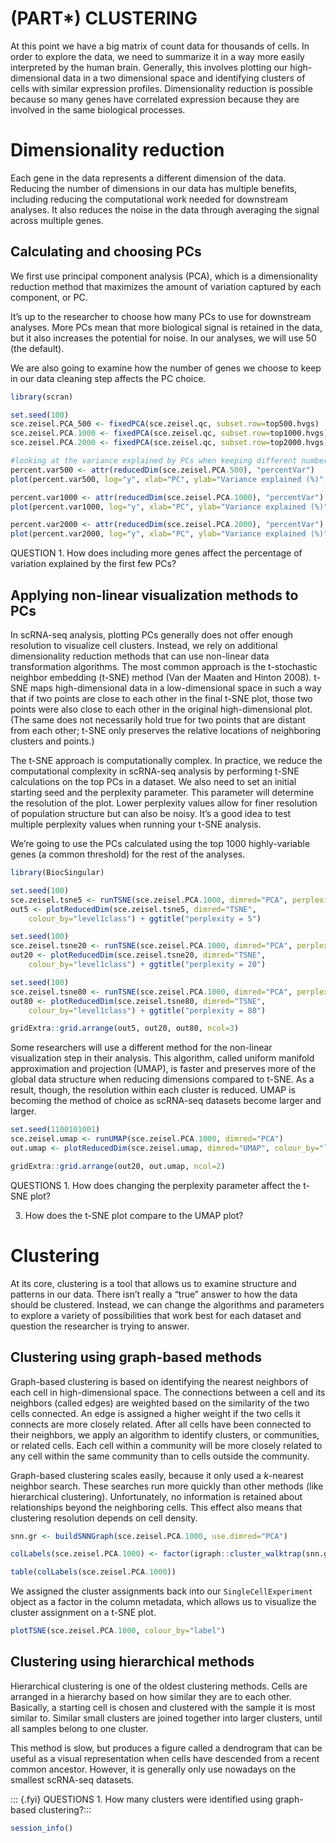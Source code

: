# (PART\*) CLUSTERING {-}

At this point we have a big matrix of count data for thousands of cells. In order to explore the data, we need to summarize it in a way more easily interpreted by the human brain. Generally, this involves plotting our high-dimensional data in a two dimensional space and identifying clusters of cells with similar expression profiles. Dimensionality reduction is possible because so many genes have correlated expression because they are involved in the same biological processes.

# Dimensionality reduction

Each gene in the data represents a different dimension of the data. Reducing the number of dimensions in our data has multiple benefits, including reducing the computational work needed for downstream analyses. It also reduces the noise in the data through averaging the signal across multiple genes.  

## Calculating and choosing PCs

We first use principal component analysis (PCA), which is a dimensionality reduction method that maximizes the amount of variation captured by each component, or PC. 

It's up to the researcher to choose how many PCs to use for downstream analyses. More PCs mean that more biological signal is retained in the data, but it also increases the potential for noise. In our analyses, we will use 50 (the default).

We are also going to examine how the number of genes we choose to keep in our data cleaning step affects the PC choice.

```r
library(scran)

set.seed(100)
sce.zeisel.PCA_500 <- fixedPCA(sce.zeisel.qc, subset.row=top500.hvgs)
sce.zeisel.PCA.1000 <- fixedPCA(sce.zeisel.qc, subset.row=top1000.hvgs)
sce.zeisel.PCA.2000 <- fixedPCA(sce.zeisel.qc, subset.row=top2000.hvgs)

#looking at the variance explained by PCs when keeping different numbers of top genes
percent.var500 <- attr(reducedDim(sce.zeisel.PCA.500), "percentVar")
plot(percent.var500, log="y", xlab="PC", ylab="Variance explained (%)", main="Top 500 genes")

percent.var1000 <- attr(reducedDim(sce.zeisel.PCA.1000), "percentVar")
plot(percent.var1000, log="y", xlab="PC", ylab="Variance explained (%)", main="Top 1000 genes")

percent.var2000 <- attr(reducedDim(sce.zeisel.PCA.2000), "percentVar")
plot(percent.var2000, log="y", xlab="PC", ylab="Variance explained (%)", main="Top 2000 genes")
```


::: {.fyi}
QUESTION
1. How does including more genes affect the percentage of variation explained by the first few PCs?
:::

## Applying non-linear visualization methods to PCs

In scRNA-seq analysis, plotting PCs generally does not offer enough resolution to visualize cell clusters. Instead, we rely on additional dimensionality reduction methods that can use non-linear data transformation algorithms. The most common approach is the t-stochastic neighbor embedding (t-SNE) method (Van der Maaten and Hinton 2008). t-SNE maps high-dimensional data in a low-dimensional space in such a way that if two points are close to each other in the final t-SNE plot, those two points were also close to each other in the original high-dimensional plot. (The same does not necessarily hold true for two points that are distant from each other; t-SNE only preserves the relative locations of neighboring clusters and points.)

The t-SNE approach is computationally complex. In practice, we reduce the computational complexity in scRNA-seq analysis by performing t-SNE calculations on the top PCs in a dataset. We also need to set an initial starting seed and the perplexity parameter. This parameter  will determine the resolution of the plot. Lower perplexity values allow for finer resolution of population structure but can also be noisy.  It's a good idea to test multiple perplexity values when running your t-SNE analysis.

We're going to use the PCs calculated using the top 1000 highly-variable genes (a common threshold) for the rest of the analyses.

```r
library(BiocSingular)

set.seed(100)
sce.zeisel.tsne5 <- runTSNE(sce.zeisel.PCA.1000, dimred="PCA", perplexity=5)
out5 <- plotReducedDim(sce.zeisel.tsne5, dimred="TSNE",
    colour_by="level1class") + ggtitle("perplexity = 5")

set.seed(100)
sce.zeisel.tsne20 <- runTSNE(sce.zeisel.PCA.1000, dimred="PCA", perplexity=20)
out20 <- plotReducedDim(sce.zeisel.tsne20, dimred="TSNE",
    colour_by="level1class") + ggtitle("perplexity = 20")

set.seed(100)
sce.zeisel.tsne80 <- runTSNE(sce.zeisel.PCA.1000, dimred="PCA", perplexity=80)
out80 <- plotReducedDim(sce.zeisel.tsne80, dimred="TSNE", 
    colour_by="level1class") + ggtitle("perplexity = 80")

gridExtra::grid.arrange(out5, out20, out80, ncol=3)
```

Some researchers will use a different method for the non-linear visualization step in their analysis. This algorithm, called uniform manifold approximation and projection (UMAP), is faster and preserves more of the global data structure when reducing dimensions compared to t-SNE. As a result, though, the resolution within each cluster is reduced. UMAP is becoming the method of choice as scRNA-seq datasets become larger and larger.

```r
set.seed(1100101001)
sce.zeisel.umap <- runUMAP(sce.zeisel.PCA.1000, dimred="PCA")
out.umap <- plotReducedDim(sce.zeisel.umap, dimred="UMAP", colour_by="level1class") + ggtitle("UMAP")

gridExtra::grid.arrange(out20, out.umap, ncol=2)
```

::: {.fyi}
QUESTIONS
1. How does changing the perplexity parameter affect the t-SNE plot?

3. How does the t-SNE plot compare to the UMAP plot?
:::

# Clustering

At its core, clustering is a tool that allows us to examine structure and patterns in our data. There isn't really a "true" answer to how the data should be clustered. Instead, we can change the algorithms and parameters to explore a variety of possibilities that work best for each dataset and question the researcher is trying to answer. 

## Clustering using graph-based methods

Graph-based clustering is based on identifying the nearest neighbors of each cell in high-dimensional space. The connections between a cell and its neighbors (called edges) are weighted based on the similarity of the two cells connected. An edge is assigned a higher weight if the two cells it connects are more closely related. After all cells have been connected to their neighbors, we apply an algorithm to identify clusters, or communities, or related cells. Each cell within a community will be more closely related to any cell within the same community than to cells outside the community.

Graph-based clustering scales easily, because it only used a _k_-nearest neighbor search. These searches run more quickly than other methods (like hierarchical clustering). Unfortunately, no information is retained about relationships beyond the neighboring cells. This effect also means that clustering resolution depends on cell density.

```r
snn.gr <- buildSNNGraph(sce.zeisel.PCA.1000, use.dimred="PCA")

colLabels(sce.zeisel.PCA.1000) <- factor(igraph::cluster_walktrap(snn.gr)$membership)

table(colLabels(sce.zeisel.PCA.1000))
```

We assigned the cluster assignments back into our `SingleCellExperiment` object as a factor in the column metadata, which allows us to visualize the cluster assignment on a t-SNE plot.

```r
plotTSNE(sce.zeisel.PCA.1000, colour_by="label")
```

## Clustering using hierarchical methods

Hierarchical clustering is one of the oldest clustering methods. Cells are arranged in a hierarchy based on how similar they are to each other. Basically, a starting cell is chosen and clustered with the sample it is most similar to. Similar small clusters are joined together into larger clusters, until all samples belong to one cluster.

This method is slow, but produces a figure called a dendrogram that can be useful as a visual representation when cells have descended from a recent common ancestor. However, it is generally only use nowadays on the smallest scRNA-seq datasets.

::: {.fyi}
QUESTIONS
1. How many clusters were identified using graph-based clustering?:::

```r
session_info()
```
